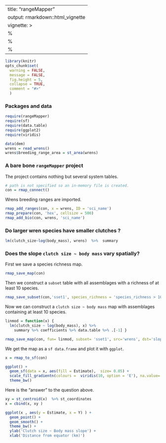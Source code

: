 

---
title: "rangeMapper"
output: rmarkdown::html_vignette
vignette: >
  %\VignetteIndexEntry{rangeMapper}
  %\VignetteEngine{knitr::rmarkdown}
  %\VignetteEncoding{UTF-8}
---

```r
library(knitr)
opts_chunk$set(
  warning = FALSE, 
  message = FALSE, 
  fig.height = 5,   
  collapse = TRUE,
  comment = "#>"
  )
```

### Packages and data
```r
require(rangeMapper)
require(sf)
require(data.table)
require(ggplot2)
require(viridis)

data(dem)
wrens = read_wrens()
wrens$breeding_range_area = st_area(wrens)

```

### A bare bone  `rangeMapper` project

The project contains nothing but several system tables.

```r
# path is not specified so an in-memory file is created.
con = rmap_connect()

```

Wrens breeding ranges are imported. 

```r
rmap_add_ranges(con, x = wrens, ID = 'sci_name')
rmap_prepare(con, 'hex', cellsize = 500)
rmap_add_bio(con, wrens, 'sci_name')
```

### Do larger wren species have smaller clutches ?

```r
lm(clutch_size~log(body_mass), wrens)  %>%  summary
```

### Does the slope `clutch size ~ body mass` vary spatially? 

First we save a species richness map.

```r
rmap_save_map(con)
```

Then we construct a `subset` table with all assemblages with a richness of at least 10 species.

```r
rmap_save_subset(con,'sset1', species_richness = 'species_richness > 10')
```

Now we can construct a `clutch size ~ body mass` map with assemblages containing at least 10 species.

```r
linmod = function(x) {
  lm(clutch_size ~ log(body_mass), x) %>% 
    summary %>% coefficients %>% data.table %>% .[-1] }

rmap_save_map(con, fun= linmod, subset= 'sset1', src='wrens', dst='slope_clutch_size')
```

We get the map as a `sf data.frame`  and plot it with `ggplot`.

```r
x = rmap_to_sf(con)

ggplot() + 
  geom_sf(data = x, aes(fill = Estimate),  size= 0.05) + 
  scale_fill_gradientn(colours =  viridis(10, option = 'E'), na.value= 'grey80') + 
  theme_bw()
```

Here is the "answer" to the question above. 

```r
xy = st_centroid(x)  %>% st_coordinates
x = cbind(x, xy )

ggplot(x , aes(y = Estimate, x = Y) ) + 
  geom_point() + 
  geom_smooth() +
  theme_bw() + 
  ylab('Clutch size ~ Body mass slope') + 
  xlab('Distance from equator (km)')

```


